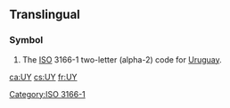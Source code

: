 {{also|uy|.uy|üy}}
==Translingual==

===Symbol===
{{head|mul|symbol}}
# The [[ISO]] 3166-1 two-letter (alpha-2) code for [[Uruguay]].

[[Category:ISO 3166-1]]

[[ca:UY]]
[[cs:UY]]
[[fr:UY]]